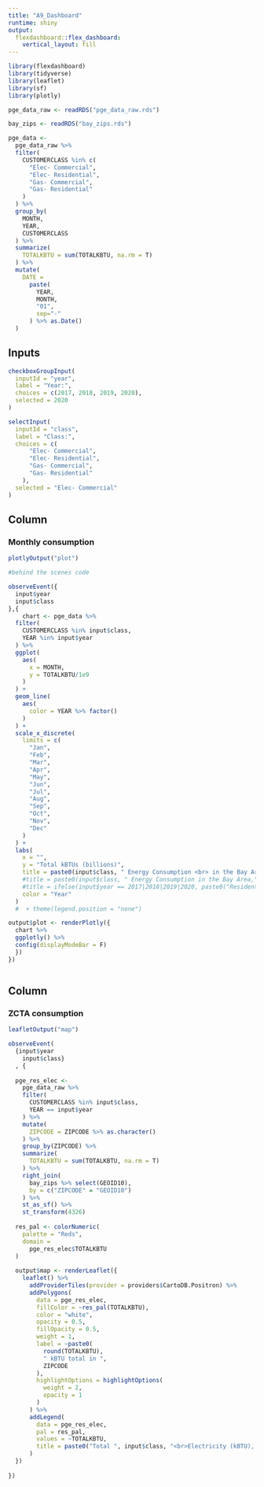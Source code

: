```yaml
---
title: "A9_Dashboard"
runtime: shiny
output: 
  flexdashboard::flex_dashboard:
    vertical_layout: fill
---
```


```r
library(flexdashboard)
library(tidyverse)
library(leaflet)
library(sf)
library(plotly)

pge_data_raw <- readRDS("pge_data_raw.rds")

bay_zips <- readRDS("bay_zips.rds")

pge_data <-
  pge_data_raw %>% 
  filter(
    CUSTOMERCLASS %in% c(
      "Elec- Commercial",
      "Elec- Residential",
      "Gas- Commercial",
      "Gas- Residential"
    )
  ) %>% 
  group_by(
    MONTH, 
    YEAR, 
    CUSTOMERCLASS
  ) %>% 
  summarize(
    TOTALKBTU = sum(TOTALKBTU, na.rm = T)
  ) %>% 
  mutate(
    DATE = 
      paste(
        YEAR,
        MONTH, 
        "01",
        sep="-"
      ) %>% as.Date()
  )
```

Inputs {.sidebar}
-------------------------------------


```r
checkboxGroupInput(
  inputId = "year",
  label = "Year:",
  choices = c(2017, 2018, 2019, 2020),
  selected = 2020
)

selectInput(
  inputId = "class",
  label = "Class:",
  choices = c(
      "Elec- Commercial",
      "Elec- Residential",
      "Gas- Commercial",
      "Gas- Residential"
    ),
  selected = "Elec- Commercial"
)
```


Column
-------------------------------------

### Monthly consumption


```r
plotlyOutput("plot")
```


```r
#behind the scenes code

observeEvent({
  input$year
  input$class
},{
    chart <- pge_data %>% 
  filter(
    CUSTOMERCLASS %in% input$class,
    YEAR %in% input$year 
  ) %>% 
  ggplot(
    aes(
      x = MONTH,
      y = TOTALKBTU/1e9
    )
  ) +
  geom_line(
    aes(
      color = YEAR %>% factor()
    )
  ) +
  scale_x_discrete(
    limits = c(
      "Jan",
      "Feb",
      "Mar",
      "Apr",
      "May",
      "Jun",
      "Jul",
      "Aug",
      "Sep",
      "Oct",
      "Nov",
      "Dec"
    )
  ) +
  labs(
    x = "",
    y = "Total kBTUs (billions)",
    title = paste0(input$class, " Energy Consumption <br> in the Bay Area, ", min(input$year), " to ", max(input$year)),
    #title = paste0(input$class, " Energy Consumption in the Bay Area,", ifelse(count(input$year) == 1, paste0(input$year), paste0(min(input$year), " to ", max(input$year)))),
    #title = ifelse(input$year == 2017|2018|2019|2020, paste0("Residential Energy Consumption in the Bay Area, ", input$year), paste0("Residential Energy Consumption in the Bay Area, ", min(input$year), " to ", max(input$year))),
    color = "Year"
  ) 
  #  + theme(legend.position = "none")

output$plot <- renderPlotly({
  chart %>% 
  ggplotly() %>% 
  config(displayModeBar = F)
  })
})



```

Column
-------------------------------------

### ZCTA consumption

```r
leafletOutput("map")
```


```r
observeEvent(
  {input$year
    input$class}
  , {
  
  pge_res_elec <-
    pge_data_raw %>% 
    filter(
      CUSTOMERCLASS %in% input$class,
      YEAR == input$year
    ) %>% 
    mutate(
      ZIPCODE = ZIPCODE %>% as.character()
    ) %>% 
    group_by(ZIPCODE) %>% 
    summarize(
      TOTALKBTU = sum(TOTALKBTU, na.rm = T)
    ) %>% 
    right_join(
      bay_zips %>% select(GEOID10),
      by = c("ZIPCODE" = "GEOID10")
    ) %>% 
    st_as_sf() %>% 
    st_transform(4326)
  
  res_pal <- colorNumeric(
    palette = "Reds",
    domain = 
      pge_res_elec$TOTALKBTU
  )
  
  output$map <- renderLeaflet({
    leaflet() %>% 
      addProviderTiles(provider = providers$CartoDB.Positron) %>% 
      addPolygons(
        data = pge_res_elec,
        fillColor = ~res_pal(TOTALKBTU),
        color = "white",
        opacity = 0.5,
        fillOpacity = 0.5,
        weight = 1,
        label = ~paste0(
          round(TOTALKBTU), 
          " kBTU total in ",
          ZIPCODE
        ),
        highlightOptions = highlightOptions(
          weight = 2,
          opacity = 1
        )
      ) %>% 
      addLegend(
        data = pge_res_elec,
        pal = res_pal,
        values = ~TOTALKBTU,
        title = paste0("Total ", input$class, "<br>Electricity (kBTU), ", max(input$year))
      )
  })
  
})
```
